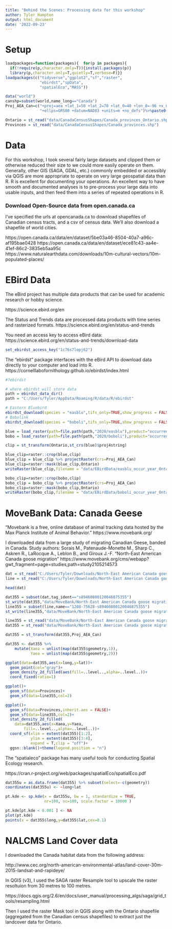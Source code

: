 ```yaml
---
title: "Behind the Scenes: Processing data for this workshop"
author: Tyler Hampton
output: html_document
date: '2022-09-23'
---
```


# Setup

```r
loadpackages=function(packages){  for(p in packages){
  if(!require(p,character.only=T)){install.packages(p)}
  library(p,character.only=T,quietly=T,verbose=F)}}
loadpackages(c("tidyverse","ggplot2","sf","raster",
               "ebirdst","spData",
               "spatialEco","MASS"))

data("world")
canshp=subset(world,name_long=="Canada")
Proj_AEA_Can=c("+proj=aea +lat_1=50 +lat_2=70 +lat_0=40 +lon_0=-96 +x_0=0 +y_0=0 ",
               "+ellps=GRS80 +datum=NAD83 +units=m +no_defs")%>%paste0(.,collapse = "")

Ontario = st_read("data/CanadaCensusShapes/Canada_provinces_Ontario.shp")
Provinces = st_read("data/CanadaCensusShapes/Canada_provinces.shp")

```

# Data

For this workshop, I took several fairly large datasets and clipped them or otherwise reduced their size to we could more easily operate on them. Generally, other GIS (SAGA, GDAL, etc.) commonly embedded or accessibly via QGIS are more appropriate to operate on very large geospatial data than R. R is excellent for documenting your operations. An excellent way to have smooth and documented analyses is to pre-process your large data into usable inputs, and then feed them into a series of repeated operations in R.

### Download Open-Source data from open.canada.ca

I've specified the urls at opencanada.ca to download shapefiles of Canadian census tracts, and a csv of census data. We'll also download a shapefile of world cities.

https://open.canada.ca/data/en/dataset/5be03a46-8504-40a7-a96c-af195bae0428
https://open.canada.ca/data/en/dataset/ece81c43-aa4e-41ef-86c2-3835eb5aa95c
https://www.naturalearthdata.com/downloads/10m-cultural-vectors/10m-populated-places/


# EBird Data

The eBird project has multiple data products that can be used for academic research or hobby science.

https://science.ebird.org/en

The Status and Trends data are processed data products with time series and rasterized formats. 
https://science.ebird.org/en/status-and-trends

You need an access key to access eBird data:
https://science.ebird.org/en/status-and-trends/download-data

```r
set_ebirdst_access_key("1c76s7lopj62")
```


The "ebirdst" package interfaces with the eBird API to download data directly to your computer and load into R.
https://cornelllabofornithology.github.io/ebirdst/index.html

```r
#?ebirdst

# where ebirdst will store data
path = ebirdst_data_dir()
path = "C:/Users/Tyler/AppData/Roaming/R/data/R/ebirdst"

```

```r

# Eastern Bluebird
ebirdst_download(species = "easblu",tifs_only=TRUE,show_progress = FALSE)
# Bobolink
ebirdst_download(species = "boboli",tifs_only=TRUE,show_progress = FALSE)
```


```r
blue = load_raster(path=file.path(path,"2020/easblu"),product="occurrence",period="full-year",resolution = "hr")
bobo = load_raster(path=file.path(path,"2020/boboli"),product="occurrence",period="full-year",resolution = "hr")

clip = st_transform(Ontario,st_crs(blue)$proj4string)

blue_clip=raster::crop(blue,clip)
blue_clip = blue_clip %>% projectRaster(crs=Proj_AEA_Can)
blue_clip=raster::mask(blue_clip,Ontario)
writeRaster(blue_clip,filename = "data/EBirdData/easblu_occur_year_Ontario",overwrite=TRUE)

bobo_clip=raster::crop(bobo,clip)
bobo_clip = bobo_clip %>% projectRaster(crs=Proj_AEA_Can)
bobo_clip=raster::mask(bobo_clip,Ontario)
writeRaster(bobo_clip,filename = "data/EBirdData/boboli_occur_year_Ontario",overwrite=TRUE)
```

# MoveBank Data: Canada Geese

"Movebank is a free, online database of animal tracking data hosted by the Max Planck Institute of Animal Behavior."
https://www.movebank.org/

I downloaded data from a large study of migrating Canadian Geese, banded in Canada.
Study authors: 	Sorais M., Patenaude-Monette M., Sharp C., Askren R., LaRocque A., Leblon B., and Giroux J.-F.
"North-East American Canada goose migration"
https://www.movebank.org/cms/webapp?gwt_fragment=page=studies,path=study2105214573

```r
dat = st_read("C:/Users/Tyler/Downloads/North-East American Canada goose migration/points.shp")
line = st_read("C:/Users/Tyler/Downloads/North-East American Canada goose migration/lines.shp")

head(dat)

dat355 = subset(dat,tag_ident=="s89460800120046875355")
st_write(dat355,"data/MoveBank/North-East American Canada goose migration/s89460800120046875355_point.shp")
line355 = subset(line,name=="1208-75628-s89460800120046875355")
st_write(line355,"data/MoveBank/North-East American Canada goose migration/s89460800120046875355_line.shp")
```


```r
line355 = st_read("data/MoveBank/North-East American Canada goose migration/s89460800120046875355_line.shp")
dat355 = st_read("data/MoveBank/North-East American Canada goose migration/s89460800120046875355_point.shp")

dat355 = st_transform(dat355,Proj_AEA_Can)

dat355 <- dat355 %>%
    mutate(Xaea = unlist(map(dat355$geometry,1)),
           Yaea = unlist(map(dat355$geometry,2)))
```

```r
  
ggplot(data=dat355,aes(x=long,y=lat))+
  geom_point(col="gray")+
  geom_density_2d_filled(aes(fill=..level..,alpha=..level..))+
  coord_fixed(ratio=1)

ggplot()+
  geom_sf(data=Provinces)+
  geom_sf(data=line355,col=2)

ggplot()+
  geom_sf(data=Provinces,inherit.aes = FALSE)+
  geom_sf(data=line355,col=2)+
  stat_density_2d_filled(
    data=dat355,aes(x=Xaea,y=Yaea,
        fill=..level..,alpha=..level..))+
  coord_sf(xlim = extent(dat355)[1:2],
           ylim = extent(dat355)[3:4],
           expand = T,clip = "off")+
  ggsn::blank()+theme(legend.position = "n")

```


The "spatialeco" package has many useful tools for conducting Spatial Ecology research.

https://cran.r-project.org/web/packages/spatialEco/spatialEco.pdf


```r
dat355u = as.data.frame(dat355) %>% subset(select=-c(geometry))
coordinates(dat355u) <- ~long+lat

pt.kde <- sp.kde(x = dat355u, bw = 1, standardize = TRUE,
                 nr=100, nc=100, scale.factor = 10000 )

pt.kde[pt.kde < 0.001 ] <- NA
plot(pt.kde)
points(x = dat355$long,y=dat355$lat,cex=0.1)
```

# NALCMS Land Cover data

I downloaded the Canada habitat data from the following address:

http://www.cec.org/north-american-environmental-atlas/land-cover-30m-2015-landsat-and-rapideye/

In QGIS (v3), I used the SAGA raster Resample tool to upscale the raster resoltuion from 30 metres to 100 metres.

https://docs.qgis.org/2.6/en/docs/user_manual/processing_algs/saga/grid_tools/resampling.html

Then I used the raster Mask tool in QGIS along with the Ontario shapefile (aggregated from the Canadian census shapefiles) to extract just the landcover data for Ontario.

